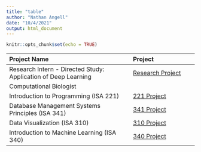 ```yaml
---
title: "table"
author: "Nathan Angell"
date: "10/4/2021"
output: html_document
---
```


```r
knitr::opts_chunk$set(echo = TRUE)
```

|             Project Name             | Project |  
|:------------------------|:------------|
| Research Intern - Directed Study: Application of Deep Learning    |        [Research Project](directed_study.html)      |
| Computational Biologist  |              |
| Introduction to Programming (ISA 221)              |       [221 Project](ISA_221.html)       |
| Database Management Systems Principles (ISA 341)          |      [341 Project](isa_341.html)        |
| Data Visualization (ISA 310)                 |      [310 Project](isa_310.html)        |
| Introduction to Machine Learning (ISA 340)  |        [340 Project](isa_340.html)      |